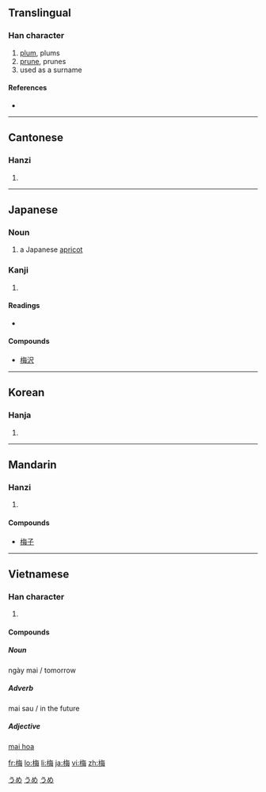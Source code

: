 {{also|楳}}
==Translingual==

===Han character===
{{Han char|rn=75|rad=木|as=07|sn=11|four=4895<sub>7</sub>|canj=木人田卜 (DOWY)|ids=⿰[[木]][[毎]]}}

# [[plum]], plums
# [[prune]], prunes
# used as a surname

====References====
* {{Han ref|kx=0528.080|dkj=14795|dj=0916.230|hdz=21215.130|uh=6885|ud=26757|bh=B1F6|bd=45558}}

----

==Cantonese==

===Hanzi===
{{yue-hanzi|jyut=|y=mui4}}

# {{defn|Cantonese}}

----

==Japanese==

===Noun===
{{ja-noun|k|hira=うめ|rom=ume}}

# a Japanese [[apricot]]

===Kanji===
{{ja-kanji|grade=4|rs=木07}}

# {{defn|Japanese}}

====Readings====
* {{ja-readings|on=[[ばい]] (bai)|kun=[[うめ]] (ume)}}

====Compounds====
* [[梅沢]]

[[Category:1000 Japanese basic words|うめ]]
[[Category:ja:Fruits|うめ]]
[[Category:ja:Trees|うめ]]

----

==Korean==

===Hanja===
{{ko-hanja|hangeul=[[매]]|eumhun=|rv=mae|mr=mae|y=may}}

# {{defn|Korean}}

----

==Mandarin==

===Hanzi===
{{cmn-hanzi|pin=[[méi]] ([[mei2]])|wg=mei<sup>2</sup>}}

# {{defn|Mandarin}}

====Compounds====
* [[梅子]]

----

==Vietnamese==

===Han character===
{{vi-hantu| [[mai]]}}

# {{defn|Vietnamese}}

====Compounds====

=====Noun=====
ngày mai / tomorrow

=====Adverb=====
mai sau / in the future

=====Adjective=====
[http://vi.wiktionary.org/wiki/mai_hoa mai hoa]

[[fr:梅]]
[[lo:梅]]
[[li:梅]]
[[ja:梅]]
[[vi:梅]]
[[zh:梅]]